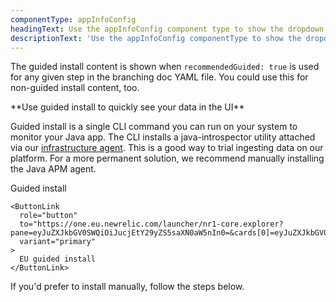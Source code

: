 ```yaml
---
componentType: appInfoConfig
headingText: Use the appInfoConfig component type to show the dropdown options.
descriptionText: 'Use the appInfoConfig componentType to show the dropdown options. You can also use "recommendedGuided: true" to display guided install or other content below the frontmatter section.'
---
```


The guided install content is shown when `recommendedGuided: true` is used for any given step in the branching doc YAML file. You could use this for non-guided install content, too.

<Callout variant="tip">
  **Use guided install to quickly see your data in the UI**

  Guided install is a single CLI command you can run on your system to monitor your Java app. The CLI installs a java-introspector utility attached via our [infrastructure agent](/docs/infrastructure/install-infrastructure-agent/get-started/install-infrastructure-agent). This is a good way to trial ingesting data on our platform. For a more permanent solution, we recommend manually installing the Java APM agent.

  <ButtonGroup>
    <ButtonLink
      role="button"
      to="https://one.newrelic.com/launcher/nr1-core.explorer?pane=eyJuZXJkbGV0SWQiOiJucjEtY29yZS5saXN0aW5nIn0=&cards[0]=eyJuZXJkbGV0SWQiOiJucjEtaW5zdGFsbC1uZXdyZWxpYy5ucjEtaW5zdGFsbC1uZXdyZWxpYyIsImFjdGl2ZUNvbXBvbmVudCI6IlZUU09FbnZpcm9ubWVudCIsInBhdGgiOiJndWlkZWQifQ=="
      variant="primary"
    >
      Guided install
    </ButtonLink>

    <ButtonLink
      role="button"
      to="https://one.eu.newrelic.com/launcher/nr1-core.explorer?pane=eyJuZXJkbGV0SWQiOiJucjEtY29yZS5saXN0aW5nIn0=&cards[0]=eyJuZXJkbGV0SWQiOiJucjEtaW5zdGFsbC1uZXdyZWxpYy5ucjEtaW5zdGFsbC1uZXdyZWxpYyIsImFjdGl2ZUNvbXBvbmVudCI6IlZUU09FbnZpcm9ubWVudCIsInBhdGgiOiJndWlkZWQifQ=="
      variant="primary"
    >
      EU guided install
    </ButtonLink>
  </ButtonGroup>

  If you'd prefer to install manually, follow the steps below.
</Callout>
